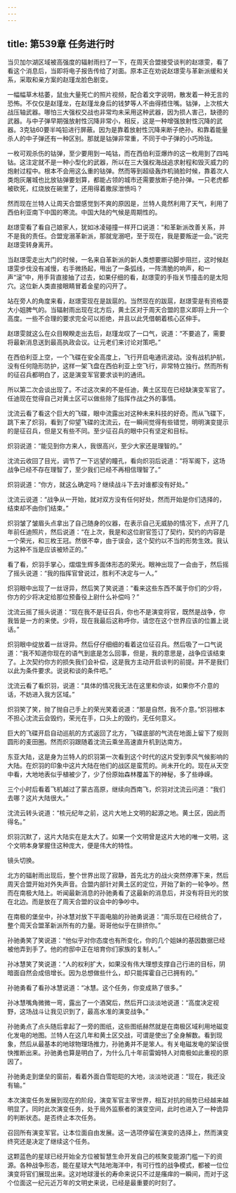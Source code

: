 ```yaml
---
---
---
```

title: 第539章 任务进行时
---



当贝加尔湖区域被高强度的辐射雨扫了一下，在周天合盟接受谈判的赵璟雯，看了看这个消息后，当即将电子报告传给了对面。原本正在劝说赵璟雯与革新派缓和关系，采取和亲方案的赵瑾龙脸色剧变。

一幅幅草木枯萎，鼠虫大量死亡的照片视频，配合着文字说明，散发着一种无言的恐怖。不仅仅是赵瑾龙，在赵瑾龙身后的钱梦等人不由得捂住嘴。钴弹，上次核大战压轴武器。哪怕三大强权交战也非常均未采用这种武器，因为损人害己，缺德的武器。与中子弹早期强放射性沉降非常小，相反，这是一种增强放射性沉降的武器。3克钴60要半吨铅进行屏蔽。因为是靠着放射性沉降来断子绝孙。和靠着能量杀人的中子弹还有一种区别。那就是钴弹非常重，不同于中子弹的小巧玲珑。

一枚可观杀伤的钴弹，至少要用到一吨钴，而在西伯利亚爆炸的这一枚用到了四吨钴。这注定就不是一种小型化的武器，所以在三大强权海战追求射程和毁灭威力的炮射过程中。根本不会用这么重的钴弹。然而等到超级轰炸机骑脸时候，靠着次人类炮灰屠城也比放钴弹要划算，都能占领的城市还需要放断子绝孙弹。一只老虎都被砍死，红烧放在碗里了，还用得着撒尿泄愤吗？

然而现在兰特人让周天合盟感觉到不爽的原因是，兰特人竟然利用了天气，利用了西伯利亚南下中国的寒流。中国大陆的气候是周期性的。

赵璟雯看了看自己娘家人，犹如冰凌碰撞一样开口说道：“和革新派改善关系，并不是我的责任。合盟宠溺革新派，那就宠溺吧，至于现在，我是要叛逆一会。”说完赵璟雯转身离开。

当赵璟雯走出大门的时候，一名来自革新派的新人类想要挪动脚步阻拦，这时候赵璟雯步伐没有减慢，右手微扬起，甩出了一条弧线，一阵清脆的响声，和一声“滚”中，用手背直接抽了过去，如果仔细的看，赵璟雯的手指关节撞击的是太阳穴。这位新人类直接眼睛冒着金星的闪开了。

站在旁人的角度来看，赵璟雯现在是跋扈的。当然现在的跋扈，赵璟雯是有资格耍大小姐脾气的。当辐射雨出现在北方后，黄土区对于周天合盟的意义即将上升一个高度。一些不合理的要求完全可以拒绝，并且以此凭借朝着核心区伸手。

赵璟雯就这么在众目睽睽走出去后，赵瑾龙叹了一口气，说道：“不要追了，需要将最新消息送到最高执政会议。让元老们来讨论对策吧。”

在西伯利亚上空，一个飞碟在安全高度上，飞行开启电通讯波动。没有战机护航，没有任何隐形防护，这样一架飞盘在西伯利亚上空飞行，非常特立独行。然而所有的征召兵都明白了，这是演变军官要求谈判的通讯。

所以第二次会谈出现了。不过这次来的不是任迪，黄土区现在已经缺演变军官了。任迪现在觉得自己对黄土区可以做些除了指挥作战之外的事情。

沈流云看了看这个巨大的飞碟，眼中流露出对这种未来科技的好奇。而从飞碟下，跳下来了炽羽，看到了仰望飞碟的沈流云，在一瞬间觉得有些错觉，明明演变提示的是征召兵，但是又有些不同。至少征召兵的眼中只有坚定和目标。

炽羽说道：“能见到你方来人，我很高兴，至少大家还是理智的。”

沈流云收回了目光，调节了一下远望的瞳孔，看向炽羽后说道：“将军阁下，这场战争已经不存在理智了，至少我们已经不再相信理智了。”

炽羽说道：“你方，就这么确定吗？继续战斗下去对谁都没有好处。”

沈流云说道：“战争从一开始，就对双方没有任何好处，然而开始是你们选择的，结束却不由你们结束。”

炽羽皱了皱眉头点拿出了自己随身的仪器，在表示自己无威胁的情况下，点开了几年前任迪照片，然后说道：“在上次，我是和这位尉官签订了契约，契约的内容是一个荣光，和三枚王冠。然很不幸，由于误会，这个契约以不当的形势生效。我认为这种不当是应该被矫正的。”

看了看，炽羽手掌心，熠熠生辉多面体形态的荣光。眼神出现了一会由于，然后摇了摇头说道：“我的指挥官曾说过，胜利不决定与一人。”

炽羽眼中出现了一丝讶异，然后笑了笑说道：“看来这些东西不属于你们的少将，你方的少将决定给那位预备役上尉什么补偿吗？”

沈流云摇了摇头说道：“现在我不是征召兵，你也不是演变将官，既然是战争，你我皆是一方的来使。少将，现在我最后这称呼你，请您在这个世界应该的位置上说话。”

炽羽眼中绽放着一丝讶异。然后仔仔细细的看着这位征召兵。然后吸了一口气说道：“我不知道你现在的语气到底是怎么回事，但是，我的意思是，战争应该结束了。上次契约你方的损失我们会补偿，这是我方主动开启谈判的前提。并不是我们以此为条件要求。说说和谈的条件吧。”

沈流云看了看炽羽，说道：“具体的情况我无法在这里和你谈，如果你不介意的话，不妨进入我方区域。”

炽羽笑了笑，抛了抛自己手上的荣光笑着说道：“那是自然，我不介意。”炽羽根本不担心沈流云会毁约，荣光在手，口头上的毁约，无任何意义。

巨大的飞碟开启自动巡航的方式返回了北方，飞碟底部的气流在地面上留下了规则圆形的麦田圈。然而炽羽跟随着沈流云乘坐高速直升机到达南方。

东亚大陆，这是身为兰特人的炽羽第一次看到这个时代的这片受到季风气候影响的大陆。在炽羽的印象中这片大陆在他们的战区是蛮荒的。尚未开化的。现在从天空中看，大地地表似乎植被少了，少了份原始森林覆盖下的神秘，多了些峥嵘。

三个小时后看着飞机越过了蒙古高原，继续向西南飞，炽羽对沈流云问道：“我们去哪？这片大陆很大。”

沈流云转头说道：“核元纪年之前，这片大地上文明的起源之地。黄土区，因此而得名。”

炽羽沉默了，这片大陆实在是太大了。如果一个文明曾是这片大地的唯一文明，这个文明本身掌握住这种庞大，便是伟大的特性。

镜头切换。

北方的辐射雨出现后，整个世界出现了寂静，首先北方的战火突然停滞下来，然后周天合盟开始对外失声音。合盟内部针对黄土区的定位，开始了新的一轮争吵。然而在南极大陆上。听闻最新消息的孙驰勇看了这最新的消息后，并没有将目光的放在北边。而是放在了周天合盟的议会中的争吵中。

在南极的堡垒中，孙冰慧对放下平面电脑的孙驰勇说道：“周乐现在已经统合了，整个周天合盟革新派所有的力量。哥哥他似乎在排挤你。”

孙驰勇笑了笑说道：“他似乎对你态度也有所变化，你的几个姐妹的基因数据已经被他弄到手了。他的府邸中正在培育你们家族的复制人。”

孙冰慧笑了笑说道：“人的权利扩大，如果没有伟大理想支撑自己行进的目标，阴暗面自然会成倍增长。因为总想做些什么，却只能挥霍自己已拥有的。”

孙驰勇看了看孙冰慧说道：“冰慧。这个任务，你变成熟了很多。”

孙冰慧嘴角微微一弯，露出了一个酒窝后，然后开口淡淡地说道：“高度决定视野，这场战斗让我见识到了，最高水准的演变战争。”

孙驰勇点了点头随后拿起了一旁的图纸，这些图纸赫然就是在南极区域利用地磁变化发电的地图。兰特人在这几年和黄土区交战，可谓是使出了全身解数。看到现象，然后从最基本的地球物理场推力，孙驰勇并不是笨人。有关电磁发电的架设很快推断出来。孙驰勇也算是明白了，为什么几十年前雷姆特人对南极如此重视的原因了。

孙驰勇走到堡垒的窗前，看着外面白雪皑皑的大地，淡淡地说道：“现在，我还没有输。”

本次演变任务发展到现在的阶段，演变军官主宰世界，相互对抗的局势已经越来越明显了。同时此次演变任务，处于局外监察者的演变空间，此时也进入了一种诡异的判断状态。是否终止本次任务。

召回所有演变军官。让本位面自由发展。这一选项停留在演变的选择上，然而演变终究还是决定了继续这个任务。

这颗蓝色的星球已经开始全方位被智慧生命开发自己的核聚变能源门槛一下的资源。各种战争形态，能在星球大气陆地海洋中，有可行性的战争模式，都被一位位演变将官们展现出来。这对地球漫长的寿命来说只不过是瘙痒的一瞬间，而对于这个位面这一纪元近万年的文明史来说，已经是最重要的时刻了。